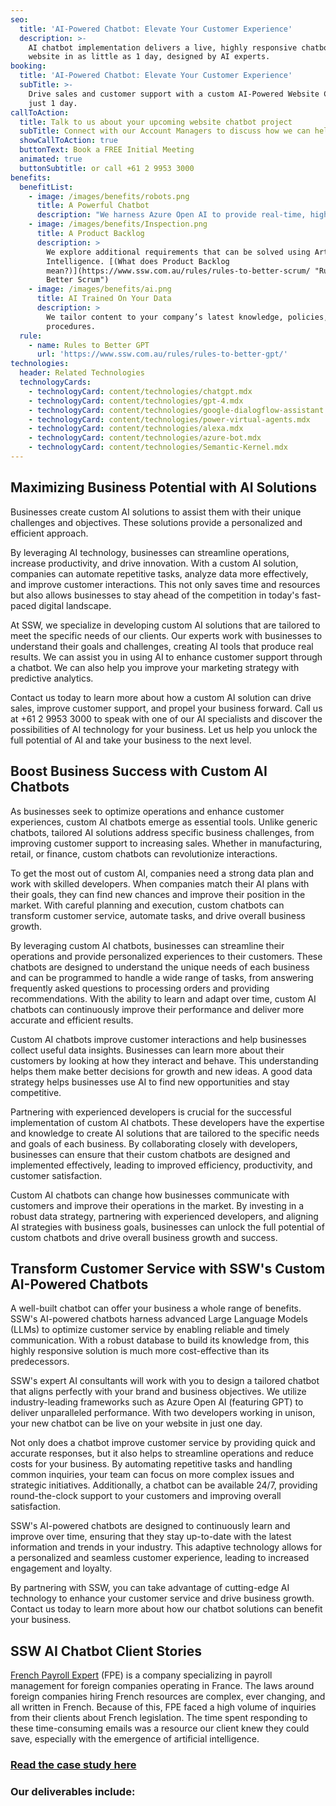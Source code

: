 ```yaml
---
seo:
  title: 'AI-Powered Chatbot: Elevate Your Customer Experience'
  description: >-
    AI chatbot implementation delivers a live, highly responsive chatbot to your
    website in as little as 1 day, designed by AI experts.
booking:
  title: 'AI-Powered Chatbot: Elevate Your Customer Experience'
  subTitle: >-
    Drive sales and customer support with a custom AI-Powered Website Chatbot in
    just 1 day.
callToAction:
  title: Talk to us about your upcoming website chatbot project
  subTitle: Connect with our Account Managers to discuss how we can help.
  showCallToAction: true
  buttonText: Book a FREE Initial Meeting
  animated: true
  buttonSubtitle: or call +61 2 9953 3000
benefits:
  benefitList:
    - image: /images/benefits/robots.png
      title: A Powerful Chatbot
      description: "We harness Azure Open AI to provide real-time, highly accurate customer responses. [(Which chatbot is the most suitable for your website?)\r\n](https://www.ssw.com.au/rules/rules-to-better-gpt/ \"Rules to Better GPT\")\n"
    - image: /images/benefits/Inspection.png
      title: A Product Backlog
      description: >
        We explore additional requirements that can be solved using Artificial
        Intelligence. [(What does Product Backlog
        mean?)](https://www.ssw.com.au/rules/rules-to-better-scrum/ "Rules to
        Better Scrum")
    - image: /images/benefits/ai.png
      title: AI Trained On Your Data
      description: >
        We tailor content to your company’s latest knowledge, policies, and
        procedures.
  rule:
    - name: Rules to Better GPT
      url: 'https://www.ssw.com.au/rules/rules-to-better-gpt/'
technologies:
  header: Related Technologies
  technologyCards:
    - technologyCard: content/technologies/chatgpt.mdx
    - technologyCard: content/technologies/gpt-4.mdx
    - technologyCard: content/technologies/google-dialogflow-assistant.mdx
    - technologyCard: content/technologies/power-virtual-agents.mdx
    - technologyCard: content/technologies/alexa.mdx
    - technologyCard: content/technologies/azure-bot.mdx
    - technologyCard: content/technologies/Semantic-Kernel.mdx
---
```


## Maximizing Business Potential with AI Solutions

Businesses create custom AI solutions to assist them with their unique
challenges and objectives. These solutions provide a personalized and efficient
approach.

By leveraging AI technology, businesses can streamline operations,
increase productivity, and drive innovation. With a custom AI solution,
companies can automate repetitive tasks, analyze data more effectively, and
improve customer interactions. This not only saves time and resources but also
allows businesses to stay ahead of the competition in today's fast-paced
digital landscape.

At SSW, we specialize in developing custom AI solutions that are
tailored to meet the specific needs of our clients. Our experts work with
businesses to understand their goals and challenges, creating AI tools that
produce real results. We can assist you in using AI to enhance customer support
through a chatbot. We can also help you improve your marketing strategy with
predictive analytics.

Contact us today to learn more about how a custom AI solution can drive
sales, improve customer support, and propel your business forward. Call us at
+61 2 9953 3000 to speak with one of our AI specialists and discover the
possibilities of AI technology for your business. Let us help you unlock the
full potential of AI and take your business to the next level. 

## Boost Business Success with Custom AI Chatbots

As businesses seek to optimize operations and enhance customer
experiences, custom AI chatbots emerge as essential tools. Unlike generic
chatbots, tailored AI solutions address specific business challenges, from
improving customer support to increasing sales. Whether in manufacturing, retail, or finance, custom chatbots can revolutionize interactions.

To get the most out of custom AI, companies need a strong data plan and
work with skilled developers. When companies match their AI plans with their goals, they can find new chances and improve their position in the market. With careful planning and execution, custom chatbots can transform customer service, automate tasks, and drive overall business growth.

By leveraging custom AI chatbots, businesses can streamline their
operations and provide personalized experiences to their customers. These
chatbots are designed to understand the unique needs of each business and can
be programmed to handle a wide range of tasks, from answering frequently asked questions to processing orders and providing recommendations. With the ability to learn and adapt over time, custom AI chatbots can continuously improve their performance and deliver more accurate and efficient results.

Custom AI chatbots improve customer interactions and help businesses
collect useful data insights. Businesses can learn more about their customers
by looking at how they interact and behave. This understanding helps them make better decisions for growth and new ideas. A good data strategy helps
businesses use AI to find new opportunities and stay competitive.

Partnering with experienced developers is crucial for the successful
implementation of custom AI chatbots. These developers have the expertise and
knowledge to create AI solutions that are tailored to the specific needs and goals of each business. By collaborating closely with developers, businesses
can ensure that their custom chatbots are designed and implemented effectively, leading to improved efficiency, productivity, and customer satisfaction.

Custom AI chatbots can change how businesses communicate with customers
and improve their operations in the market. By investing in a robust data
strategy, partnering with experienced developers, and aligning AI strategies
with business goals, businesses can unlock the full potential of custom
chatbots and drive overall business growth and success.

## Transform Customer Service with SSW's Custom AI-Powered Chatbots

A well-built chatbot can offer your business a whole range of benefits.
SSW's AI-powered chatbots harness advanced Large Language Models (LLMs) to
optimize customer service by enabling reliable and timely communication. With a
robust database to build its knowledge from, this highly responsive solution is
much more cost-effective than its predecessors.

SSW's expert AI consultants will work with you to design a tailored chatbot that
aligns perfectly with your brand and business objectives. We utilize
industry-leading frameworks such as Azure Open AI (featuring GPT) to deliver
unparalleled performance. With two developers working in unison, your new
chatbot can be live on your website in just one day.

Not only does a chatbot improve customer service by providing quick and
accurate responses, but it also helps to streamline operations and reduce costs
for your business. By automating repetitive tasks and handling common
inquiries, your team can focus on more complex issues and strategic initiatives. Additionally, a chatbot can be available 24/7, providing round-the-clock support to your customers and improving overall satisfaction.

SSW's AI-powered chatbots are designed to continuously learn and improve over time, ensuring that they stay up-to-date with the latest information and trends in your industry. This adaptive technology allows for a personalized and seamless customer experience, leading to increased engagement and loyalty.

By partnering with SSW, you can take advantage of cutting-edge AI
technology to enhance your customer service and drive business growth. Contact us today to learn more about how our chatbot solutions can benefit your business.

<VideoEmbed url="https://www.youtube.com/watch?v=sZY1BqHBbR0" caption="Website Chatbot in 1 day | Ulysses Maclaren (2 mins)" />

## SSW AI Chatbot Client Stories

[French Payroll Expert](https://frenchpayrollexpert.fr/) (FPE) is a company specializing in payroll management for foreign companies operating in France. The laws around foreign companies hiring French resources are complex, ever changing, and all written in French. Because of this, FPE faced a high volume of inquiries from their clients about French legislation. The time spent responding to these time-consuming emails was a resource our client knew they could save, especially with the emergence of artificial intelligence. 

### [Read the case study here](https://www.ssw.com.au/company/clients/fpe "French Payroll Expert")

<VideoEmbed url="https://www.youtube.com/watch?v=YlsbPEvVyq4" caption="AI Powered Navigation for French Payroll Expert | Thomas Bidou (6 mins)" />

### Our deliverables include:
